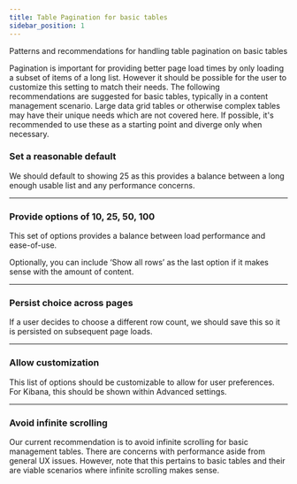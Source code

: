 ```yaml
---
title: Table Pagination for basic tables
sidebar_position: 1
---
```


Patterns and recommendations for handling table pagination on basic tables


Pagination is important for providing better page load times by only loading a subset of items of a long list. However it should be possible for the user to customize this setting to match their needs. The following recommendations are suggested for basic tables, typically in a content management scenario. Large data grid tables or otherwise complex tables may have their unique needs which are not covered here. If possible, it's recommended to use these as a starting point and diverge only when necessary.


### Set a reasonable default

We should default to showing 25 as this provides a balance between a long enough usable list and any performance concerns.

<FigmaEmbed url="https://www.figma.com/file/nemD75hQd2KHEddjVcVbrB/Table-Pagination-%5B184%5D?type=design&node-id=413%3A91091&t=ehLjtX0PIei6US7B-1" />


- - -


### Provide options of 10, 25, 50, 100

This set of options provides a balance between load performance and ease-of-use.

Optionally, you can include ‘Show all rows’ as the last option if it makes sense with the amount of content.

<FigmaEmbed url="https://www.figma.com/file/nemD75hQd2KHEddjVcVbrB/Table-Pagination-%5B184%5D?type=design&node-id=429%3A91091&t=ehLjtX0PIei6US7B-1" />


- - -


### Persist choice across pages

If a user decides to choose a different row count, we should save this so it is persisted on subsequent page loads.

<FigmaEmbed url="https://www.figma.com/file/nemD75hQd2KHEddjVcVbrB/Table-Pagination-%5B184%5D?type=design&node-id=429%3A91092&t=ehLjtX0PIei6US7B-1" />


- - -

### Allow customization

This list of options should be customizable to allow for user preferences.  For Kibana, this should be shown within Advanced settings.

<FigmaEmbed url="https://www.figma.com/file/nemD75hQd2KHEddjVcVbrB/Table-Pagination-%5B184%5D?type=design&node-id=429%3A91093&t=ehLjtX0PIei6US7B-1" />


- - -

### Avoid infinite scrolling

Our current recommendation is to avoid infinite scrolling for basic management tables. There are concerns with performance aside from general UX issues. However, note that this pertains to basic tables and their are viable scenarios where infinite scrolling makes sense.
